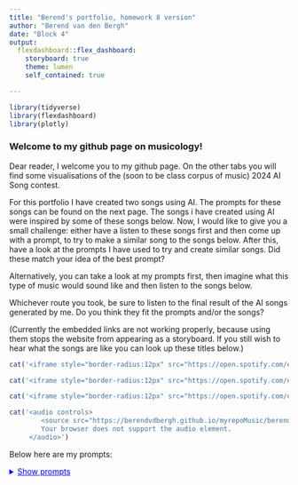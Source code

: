 ```yaml
---
title: "Berend's portfolio, homework 8 version"
author: "Berend van den Bergh"
date: "Block 4"
output: 
  flexdashboard::flex_dashboard:
    storyboard: true
    theme: lumen
    self_contained: true

---
```


```r
library(tidyverse)
library(flexdashboard)
library(plotly)
```

### Welcome to my github page on musicology!


Dear reader, I welcome you to my github page. On the other tabs you will find some visualisations of the (soon to be class corpus of music) 2024 AI Song contest. 

For this portfolio I have created two songs using AI. The prompts for these songs can be found on the next page. The songs i have created using AI were inspired by some of these songs below. Now, I would like to give you a small challenge: either have a listen to these songs first and then come up with a prompt, to try to make a similar song to the songs below. After this, have a look at the prompts I have used to try and create similar songs. Did these match your idea of the best prompt?

Alternatively, you can take a look at my prompts first, then imagine what this type of music would sound like and then listen to the songs below. 

Whichever route you took, be sure to listen to the final result of the AI songs generated by me. Do you think they fit the prompts and/or the songs?

(Currently the embedded links are not working properly, because using them stops the website from appearing as a storyboard. If you still wish to hear what the songs are like you can look up these titles below.)

```r
cat('<iframe style="border-radius:12px" src="https://open.spotify.com/embed/track/6iGMRy5RDMiAdTpuMB5gAm?utm_source=generator" width="100%" height="80" frameborder="0" allowfullscreen="" allow="autoplay; clipboard-write; encrypted-media; fullscreen; picture-in-picture"></iframe>')

cat('<iframe style="border-radius:12px" src="https://open.spotify.com/embed/track/2I7Ph7hRkjOMgy9WCsE4F3?utm_source=generator" width="100%" height="80" frameborder="0" allowfullscreen="" allow="autoplay; clipboard-write; encrypted-media; fullscreen; picture-in-picture"></iframe>')

cat('<iframe style="border-radius:12px" src="https://open.spotify.com/embed/track/1C5mmdbWD5ksvTU0gHPfao?utm_source=generator" width="100%" height="80" frameborder="0" allowfullscreen="" allow="autoplay; clipboard-write; encrypted-media; fullscreen; picture-in-picture"></iframe>')
```

```r

cat('<audio controls>
        <source src="https://berendvdbergh.github.io/myrepoMusic/berend_b_1.mp3" type="audio/mpeg">
        Your browser does not support the audio element.
     </audio>')

```

Below here are my prompts:

<details>
  <summary style="color: blue; text-decoration: underline; cursor: pointer;">Show prompts</summary>
  
The prompt for the first song was: *"A house/hardgroove beat with high energy and danceability, a blend of hefty kicks with catchy riffs and stabs, with a BPM of 143, the key should be in C# Major and the camelot should be 3B."*

The prompt for the second song was: *"A hardhouse/trance beat with high energy and danceability, with a bpm of 150, the key should be in F# Minor and the camelot should be 11A. It should have a strong basskick."*


### Visualising the class corpus and my own genAI tracks

```r
aisc2024 <- read_csv("C:/Users/beren/myrepoMusic/aisc2024.csv")
aisc2024 |>                   # Start with the data
  ggplot(                     # Set up the plot.
    aes(
      x = tempo,
      y = arousal,
      size = instrumentalness,
      colour = danceability
    )
  ) +
  geom_point() +              # Scatter plot.
  geom_rug(linewidth = 0.1) + # Add 'fringes' to show data distribution.
  geom_text(                  # Add text labels from above.
    x = 121,
    y = 4.91,
    label = "Onda Corta - Sud America",
    size = 3,                 # Override size (not loudness here).
    hjust = "left",           # Align left side of label with the point.
    vjust = "center",         # Align vertical centre of label with the point.
    angle = 30                # Rotate the text label
  ) +
  scale_x_continuous(         # Fine-tune the x axis.
    limits = c(50, 200),
    breaks = c(50, 100, 150, 200), # Specify grid lines
    minor_breaks = NULL       # Remove 'minor' grid lines.
  ) +
  scale_y_continuous(         # Fine-tune the y axis in the same way.
    limits = c(1, 9),
    breaks = c(1, 5, 9),
    minor_breaks = NULL
  ) +
  scale_colour_viridis_c() +  # Use the popular viridis colour palette.
  scale_size_continuous(      # Fine-tune the sizes of each point.
    trans = "exp",            # Use an exp transformation to emphasise loud..
    guide = "none"            # Remove the legend for size.
  ) +
  theme_light() +             # Use a simpler theme.
  labs(                       # Make the titles nice.
    x = "Tempo",
    y = "Arousal",
    colour = "Danceability"
  )
ggplotly()
```


***

This is the bad visualisation of the AI Song Contest we used in our first lab session, this time in a dashboard.

### Conclusion and discussion!

Lorum ipsum bzz
